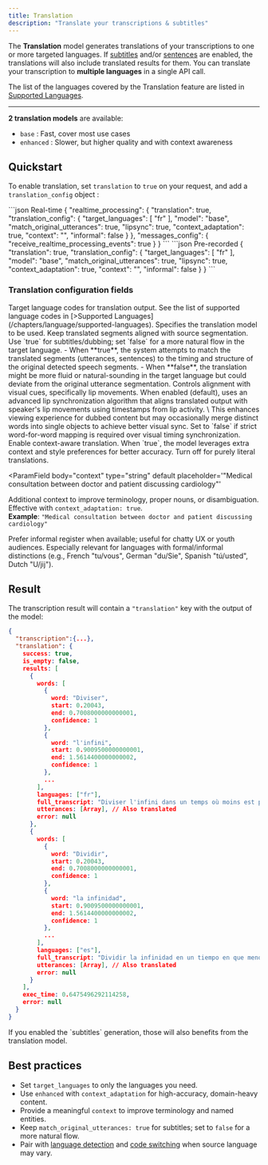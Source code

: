```yaml
---
title: Translation
description: "Translate your transcriptions & subtitles"
---
```


The **Translation** model generates translations of your transcriptions to one or more targeted languages. If [subtitles](/chapters/pre-recorded-stt/features#export-srt-or-vtt-caption-files) and/or [sentences](/chapters/pre-recorded-stt/features#sentences) are enabled, the translations will also include translated results for them.
You can translate your transcription to **multiple languages** in a single API call.

The list of the languages covered by the Translation feature are listed in [Supported Languages](/chapters/language/supported-languages).

---

**2 translation models** are available:

- `base` : Fast, cover most use cases
- `enhanced` : Slower, but higher quality and with context awareness

## Quickstart

To enable translation, set `translation` to `true` on your request, and add a `translation_config` object :

<CodeGroup>
```json Real-time
{
  "realtime_processing": {
    "translation": true,
    "translation_config": {
      "target_languages": [
        "fr"
      ],
      "model": "base",
      "match_original_utterances": true,
      "lipsync": true,
      "context_adaptation": true,
      "context": "<string>",
      "informal": false
    }
  },
  "messages_config": {
    "receive_realtime_processing_events": true
  }
}
```
```json Pre-recorded
{
  "translation": true,
  "translation_config": {
    "target_languages": [
      "fr"
    ],
    "model": "base",
    "match_original_utterances": true,
    "lipsync": true,
    "context_adaptation": true,
    "context": "<string>",
    "informal": false
  }
}
```
</CodeGroup>

### Translation configuration fields

<ParamField body="target_languages" type="string[]">
  Target language codes for translation output. See the list of supported
  language codes in [>Supported
  Languages](/chapters/language/supported-languages).
</ParamField>

<ParamField body="model" type='enum["base", "enhanced"]' default="base">
  Specifies the translation model to be used.
</ParamField>

<ParamField body="match_original_utterances" type="boolean" default>
  Keep translated segments aligned with source segmentation. Use `true` for subtitles/dubbing; set `false` for a more natural flow in the target language.
  - When **true**, the system attempts to match the translated segments (utterances, sentences) to the timing and structure of the original detected speech segments.
  - When **false**, the translation might be more fluid or natural-sounding in the target language but could deviate from the original utterance segmentation.

</ParamField>

<ParamField body="lipsync" type="boolean" default="true">
  Controls alignment with visual cues, specifically lip movements. When enabled
  (default), uses an advanced lip synchronization algorithm that aligns
  translated output with speaker's lip movements using timestamps from lip
  activity. \ This enhances viewing experience for dubbed content but may
  occasionally merge distinct words into single objects to achieve better visual
  sync. Set to `false` if strict word-for-word mapping is required over visual
  timing synchronization.
</ParamField>

<ParamField body="context_adaptation" type="boolean" default>
  Enable context-aware translation. When `true`, the model leverages extra
  context and style preferences for better accuracy. Turn off for purely literal
  translations.
</ParamField>

<ParamField
  body="context"
  type="string"
  default
  placeholder='"Medical consultation between doctor and patient discussing cardiology"'
>
  Additional context to improve terminology, proper nouns, or disambiguation.
  Effective with `context_adaptation: true`. \
  **Example**: `"Medical consultation between doctor and patient discussing cardiology"`
</ParamField>

<ParamField body="informal" type="boolean" default="false">
  Prefer informal register when available; useful for chatty UX or youth
  audiences. Especially relevant for languages with formal/informal distinctions
  (e.g., French "tu/vous", German "du/Sie", Spanish "tú/usted", Dutch "U/jij").
</ParamField>

## Result

The transcription result will contain a `"translation"` key with the output of the model:

```json
{
  "transcription":{...},
  "translation": {
    success: true,
    is_empty: false,
    results: [
      {
        words: [
          {
            word: "Diviser",
            start: 0.20043,
            end: 0.7008000000000001,
            confidence: 1
          },
          {
            word: "l'infini",
            start: 0.9009500000000001,
            end: 1.5614400000000002,
            confidence: 1
          },
          ...
        ],
        languages: ["fr"],
        full_transcript: "Diviser l'infini dans un temps où moins est plus...",
        utterances: [Array], // Also translated
        error: null
      },
      {
        words: [
          {
            word: "Dividir",
            start: 0.20043,
            end: 0.7008000000000001,
            confidence: 1
          },
          {
            word: "la infinidad",
            start: 0.9009500000000001,
            end: 1.5614400000000002,
            confidence: 1
          },
          ...
        ],
        languages: ["es"],
        full_transcript: "Dividir la infinidad en un tiempo en que menos es más...",
        utterances: [Array], // Also translated
        error: null
      }
    ],
    exec_time: 0.6475496292114258,
    error: null
  }
}
```

<Tip>
  If you enabled the `subtitles` generation, those will also benefits from the
  translation model.
</Tip>

## Best practices

- Set `target_languages` to only the languages you need.
- Use `enhanced` with `context_adaptation` for high-accuracy, domain-heavy content.
- Provide a meaningful `context` to improve terminology and named entities.
- Keep `match_original_utterances: true` for subtitles; set to `false` for a more natural flow.
- Pair with [language detection](/chapters/language/language-detection) and [code switching](/chapters/language/code-switching) when source language may vary.
